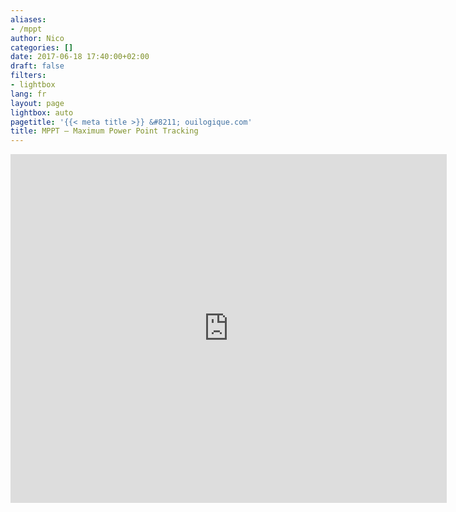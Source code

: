 ```yaml
---
aliases:
- /mppt
author: Nico
categories: []
date: 2017-06-18 17:40:00+02:00
draft: false
filters:
- lightbox
lang: fr
layout: page
lightbox: auto
pagetitle: '{{< meta title >}} &#8211; ouilogique.com'
title: MPPT — Maximum Power Point Tracking
---
```


<iframe scrolling="no" title="The Effects of Luminosity and Temperature on the Electrical Parameters of Solar Cells." src="https://www.geogebra.org/material/iframe/id/xeA3xZfH/width/698/height/558/border/888888/smb/false/stb/false/stbh/false/ai/false/asb/false/sri/true/rc/false/ld/false/sdz/true/ctl/false" width="698px" height="558px" style="border:0px;"> </iframe>

<!--
<iframe style="border: none; width: 100%; height: 2000px;"  scrolling="no" src="https://www.geogebra.org/m/TnFd8m6V"></iframe>
-->
